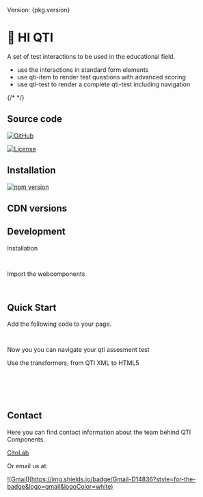 
<p>Version: {pkg.version}</p>
<Canvas of={Stories.PkgPr} />

<Meta title="👋 Hi QTI" />

# 👋 HI QTI

A set of test interactions to be used in the educational field.

- use the interactions in standard form elements
- use qti-item to render test questions with advanced scoring
- use qti-test to render a complete qti-test including navigation

{/* <Story of={CheckboxStories.Default} autoplay /> */}

<Canvas of={Stories.Default} />

## Source code

[![GitHub](https://img.shields.io/badge/github-%23121011.svg?style=for-the-badge&logo=github&logoColor=white)](https://github.com/Citolab/qti-components/)

[![License](https://img.shields.io/badge/license-GPL-blue.svg)](https://opensource.org/license/gpl-2-0/)

## Installation

[![npm version](https://badge.fury.io/js/%40citolab%2Fqti-components.svg)](https://badge.fury.io/js/%40citolab%2Fqti-components)

## CDN versions

## Development

Installation

```sh
npm install @citolab/qti-components@latest
```

Import the webcomponents

```js
import '@citolab/qti-components/qti-components';
```

## Quick Start

Add the following code to your page.

```html
<script type="module" src="https://cdn.jsdelivr.net/npm/@citolab/qti-components@latest/dist/index.js"></script>
```

Now you you can navigate your qti assesment test

Use the transformers, from QTI XML to HTML5

```js
import { qtiTransformItem } from '@citolab/qti-components/qti-transformers';
```

```js
const itemXML = '<qti-assessment-item>...</qti-assessment-item>';
const itemHTML = await qtiTransformItem().parse(itemXML).path('./relative-path-to-item-assets').html();
```

## Contact

Here you can find contact information about the team behind QTI Components.

<a href="https://cito.nl/onderzoek-innovatie/over-citolab/onze-teams/team-prototypes/">CitoLab</a>

Or email us at:

<a href="mailto:getinspiredbycitolab@gmail.com">
  ![Gmail](https://img.shields.io/badge/Gmail-D14836?style=for-the-badge&logo=gmail&logoColor=white)
</a>
